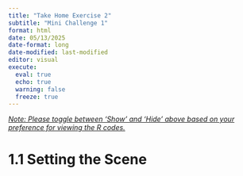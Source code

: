 ```yaml
---
title: "Take Home Exercise 2"
subtitle: "Mini Challenge 1"
format: html
date: 05/13/2025
date-format: long
date-modified: last-modified
editor: visual
execute:
  eval: true
  echo: true
  warning: false
  freeze: true
---
```


[*Note: Please toggle between 'Show' and 'Hide' above based on your preference for viewing the R codes.*]{.underline}

# 1.1 Setting the Scene
